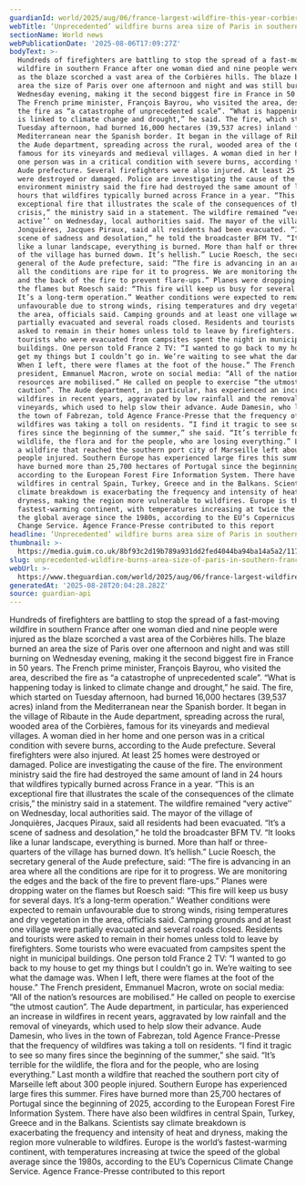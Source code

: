 ```yaml
---
guardianId: world/2025/aug/06/france-largest-wildfire-this-year-corbieres-hills
webTitle: ‘Unprecedented’ wildfire burns area size of Paris in southern France
sectionName: World news
webPublicationDate: '2025-08-06T17:09:27Z'
bodyText: >-
  Hundreds of firefighters are battling to stop the spread of a fast-moving
  wildfire in southern France after one woman died and nine people were injured
  as the blaze scorched a vast area of the Corbières hills. The blaze burned an
  area the size of Paris over one afternoon and night and was still burning on
  Wednesday evening, making it the second biggest fire in France in 50 years.
  The French prime minister, François Bayrou, who visited the area, described
  the fire as “a catastrophe of unprecedented scale”. “What is happening today
  is linked to climate change and drought,” he said. The fire, which started on
  Tuesday afternoon, had burned 16,000 hectares (39,537 acres) inland from the
  Mediterranean near the Spanish border. It began in the village of Ribaute in
  the Aude department, spreading across the rural, wooded area of the Corbières,
  famous for its vineyards and medieval villages. A woman died in her home and
  one person was in a critical condition with severe burns, according to the
  Aude prefecture. Several firefighters were also injured. At least 25 homes
  were destroyed or damaged. Police are investigating the cause of the fire. The
  environment ministry said the fire had destroyed the same amount of land in 24
  hours that wildfires typically burned across France in a year. “This is an
  exceptional fire that illustrates the scale of the consequences of the climate
  crisis,” the ministry said in a statement. The wildfire remained “very
  active’’ on Wednesday, local authorities said. The mayor of the village of
  Jonquières, Jacques Piraux, said all residents had been evacuated. “It’s a
  scene of sadness and desolation,” he told the broadcaster BFM TV. “It looks
  like a lunar landscape, everything is burned. More than half or three-quarters
  of the village has burned down. It’s hellish.” Lucie Roesch, the secretary
  general of the Aude prefecture, said: “The fire is advancing in an area where
  all the conditions are ripe for it to progress. We are monitoring the edges
  and the back of the fire to prevent flare-ups.” Planes were dropping water on
  the flames but Roesch said: “This fire will keep us busy for several days.
  It’s a long-term operation.” Weather conditions were expected to remain
  unfavourable due to strong winds, rising temperatures and dry vegetation in
  the area, officials said. Camping grounds and at least one village were
  partially evacuated and several roads closed. Residents and tourists were
  asked to remain in their homes unless told to leave by firefighters. Some
  tourists who were evacuated from campsites spent the night in municipal
  buildings. One person told France 2 TV: “I wanted to go back to my house to
  get my things but I couldn’t go in. We’re waiting to see what the damage was.
  When I left, there were flames at the foot of the house.” The French
  president, Emmanuel Macron, wrote on social media: “All of the nation’s
  resources are mobilised.” He called on people to exercise “the utmost
  caution”. The Aude department, in particular, has experienced an increase in
  wildfires in recent years, aggravated by low rainfall and the removal of
  vineyards, which used to help slow their advance. Aude Damesin, who lives in
  the town of Fabrezan, told Agence France-Presse that the frequency of
  wildfires was taking a toll on residents. “I find it tragic to see so many
  fires since the beginning of the summer,” she said. “It’s terrible for the
  wildlife, the flora and for the people, who are losing everything.” Last month
  a wildfire that reached the southern port city of Marseille left about 300
  people injured. Southern Europe has experienced large fires this summer. Fires
  have burned more than 25,700 hectares of Portugal since the beginning of 2025,
  according to the European Forest Fire Information System. There have also been
  wildfires in central Spain, Turkey, Greece and in the Balkans. Scientists say
  climate breakdown is exacerbating the frequency and intensity of heat and
  dryness, making the region more vulnerable to wildfires. Europe is the world’s
  fastest-warming continent, with temperatures increasing at twice the speed of
  the global average since the 1980s, according to the EU’s Copernicus Climate
  Change Service. Agence France-Presse contributed to this report
headline: ‘Unprecedented’ wildfire burns area size of Paris in southern France
thumbnail: >-
  https://media.guim.co.uk/8bf93c2d19b789a931dd2fed4044ba94ba14a5a2/1172_0_6880_5504/500.jpg
slug: unprecedented-wildfire-burns-area-size-of-paris-in-southern-france
webUrl: >-
  https://www.theguardian.com/world/2025/aug/06/france-largest-wildfire-this-year-corbieres-hills
generatedAt: '2025-08-28T20:04:28.282Z'
source: guardian-api
---
```

Hundreds of firefighters are battling to stop the spread of a fast-moving wildfire in southern France after one woman died and nine people were injured as the blaze scorched a vast area of the Corbières hills. The blaze burned an area the size of Paris over one afternoon and night and was still burning on Wednesday evening, making it the second biggest fire in France in 50 years. The French prime minister, François Bayrou, who visited the area, described the fire as “a catastrophe of unprecedented scale”. “What is happening today is linked to climate change and drought,” he said. The fire, which started on Tuesday afternoon, had burned 16,000 hectares (39,537 acres) inland from the Mediterranean near the Spanish border. It began in the village of Ribaute in the Aude department, spreading across the rural, wooded area of the Corbières, famous for its vineyards and medieval villages. A woman died in her home and one person was in a critical condition with severe burns, according to the Aude prefecture. Several firefighters were also injured. At least 25 homes were destroyed or damaged. Police are investigating the cause of the fire. The environment ministry said the fire had destroyed the same amount of land in 24 hours that wildfires typically burned across France in a year. “This is an exceptional fire that illustrates the scale of the consequences of the climate crisis,” the ministry said in a statement. The wildfire remained “very active’’ on Wednesday, local authorities said. The mayor of the village of Jonquières, Jacques Piraux, said all residents had been evacuated. “It’s a scene of sadness and desolation,” he told the broadcaster BFM TV. “It looks like a lunar landscape, everything is burned. More than half or three-quarters of the village has burned down. It’s hellish.” Lucie Roesch, the secretary general of the Aude prefecture, said: “The fire is advancing in an area where all the conditions are ripe for it to progress. We are monitoring the edges and the back of the fire to prevent flare-ups.” Planes were dropping water on the flames but Roesch said: “This fire will keep us busy for several days. It’s a long-term operation.” Weather conditions were expected to remain unfavourable due to strong winds, rising temperatures and dry vegetation in the area, officials said. Camping grounds and at least one village were partially evacuated and several roads closed. Residents and tourists were asked to remain in their homes unless told to leave by firefighters. Some tourists who were evacuated from campsites spent the night in municipal buildings. One person told France 2 TV: “I wanted to go back to my house to get my things but I couldn’t go in. We’re waiting to see what the damage was. When I left, there were flames at the foot of the house.” The French president, Emmanuel Macron, wrote on social media: “All of the nation’s resources are mobilised.” He called on people to exercise “the utmost caution”. The Aude department, in particular, has experienced an increase in wildfires in recent years, aggravated by low rainfall and the removal of vineyards, which used to help slow their advance. Aude Damesin, who lives in the town of Fabrezan, told Agence France-Presse that the frequency of wildfires was taking a toll on residents. “I find it tragic to see so many fires since the beginning of the summer,” she said. “It’s terrible for the wildlife, the flora and for the people, who are losing everything.” Last month a wildfire that reached the southern port city of Marseille left about 300 people injured. Southern Europe has experienced large fires this summer. Fires have burned more than 25,700 hectares of Portugal since the beginning of 2025, according to the European Forest Fire Information System. There have also been wildfires in central Spain, Turkey, Greece and in the Balkans. Scientists say climate breakdown is exacerbating the frequency and intensity of heat and dryness, making the region more vulnerable to wildfires. Europe is the world’s fastest-warming continent, with temperatures increasing at twice the speed of the global average since the 1980s, according to the EU’s Copernicus Climate Change Service. Agence France-Presse contributed to this report
